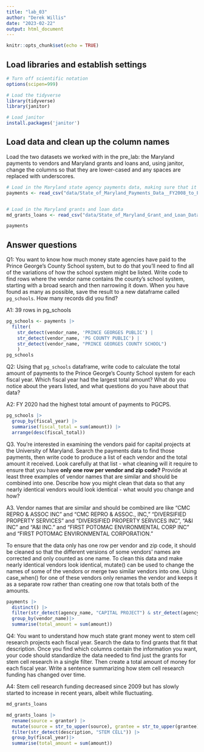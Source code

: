 ```yaml
---
title: "lab_03"
author: "Derek Willis"
date: "2023-02-22"
output: html_document
---
```


```r
knitr::opts_chunk$set(echo = TRUE)
```

## Load libraries and establish settings

```r
# Turn off scientific notation
options(scipen=999)

# Load the tidyverse
library(tidyverse)
library(janitor)

# Load janitor
install.packages('janitor')

```

## Load data and clean up the column names

Load the two datasets we worked with in the pre_lab: the Maryland payments to vendors and Maryland grants and loans and, using janitor, change the columns so that they are lower-cased and any spaces are replaced with underscores.

```r
# Load in the Maryland state agency payments data, making sure that it correctly sets the datatypes using all of the rows
payments <- read_csv("data/State_of_Maryland_Payments_Data__FY2008_to_FY2024.csv", guess_max=373564) |> clean_names()


# Load in the Maryland grants and loan data
md_grants_loans <- read_csv("data/State_of_Maryland_Grant_and_Loan_Data__FY2009_to_FY2022.csv") |> clean_names()

payments

```

## Answer questions

Q1: You want to know how much money state agencies have paid to the Prince George's County School system, but to do that you'll need to find all of the variations of how the school system might be listed. Write code to find rows where the vendor name contains the county's school system, starting with a broad search and then narrowing it down. When you have found as many as possible, save the result to a new dataframe called `pg_schools`. How many records did you find?

A1: 39 rows in pg_schools

```r
pg_schools <- payments |>
  filter(
    str_detect(vendor_name, 'PRINCE GEORGES PUBLIC') |
    str_detect(vendor_name, 'PG COUNTY PUBLIC') |
    str_detect(vendor_name, "PRINCE GEORGES COUNTY SCHOOL")
    )
pg_schools
```

Q2: Using that `pg_schools` dataframe, write code to calculate the total amount of payments to the Prince George's County School system for each fiscal year. Which fiscal year had the largest total amount? What do you notice about the years listed, and what questions do you have about that data?

A2: FY 2020 had the highest total amount of payments to PGCPS.

```r
pg_schools |>
  group_by(fiscal_year) |>
  summarise(fiscal_total = sum(amount)) |>
  arrange(desc(fiscal_total))
```

Q3. You're interested in examining the vendors paid for capital projects at the University of Maryland. Search the payments data to find those payments, then write code to produce a list of each vendor and the total amount it received. Look carefully at that list - what cleaning will it require to ensure that you have **only one row per vendor and zip code?** Provide at least three examples of vendor names that are similar and should be combined into one. Describe how you might clean that data so that any nearly identical vendors would look identical - what would you change and how?

A3. Vendor names that are similar and should be combined are like "CMC REPRO & ASSOC INC" and "CMC REPRO & ASSOC., INC," "DIVERSIFIED PROPERTY SERVICES" and "DIVERSIFIED PROPERTY SERVICES INC", "A&I INC" and "A&I INC." and "FIRST POTOMAC ENVIRONMENTAL CORP INC" and "FIRST POTOMAC ENVIRONMENTAL CORPORATION."

To ensure that the data only has one row per vendor and zip code, it should be cleaned so that the different versions of some vendors' names are corrected and only counted as one name. To clean this data and make nearly identical vendors look identical, mutate() can be used to change the names of some of the vendors or merge two similar vendors into one. Using case_when() for one of these vendors only renames the vendor and keeps it as a separate row rather than creating one row that totals both of the amounts.

```r
payments |>
  distinct() |>
  filter(str_detect(agency_name, "CAPITAL PROJECT") & str_detect(agency_name, "UNIVERSITY OF MARYLAND")) |>
  group_by(vendor_name)|>
  summarise(total_amount = sum(amount))
```

Q4: You want to understand how much state grant money went to stem cell research projects each fiscal year. Search the data to find grants that fit that description. Once you find which columns contain the information you want, your code should standardize the data needed to find just the grants for stem cell research in a single filter. Then create a total amount of money for each fiscal year. Write a sentence summarizing how stem cell research funding has changed over time.

A4: Stem cell research funding decreased since 2009 but has slowly started to increase in recent years, albeit while fluctuating.

```r
md_grants_loans 

md_grants_loans |>
  rename(source = grantor) |>
  mutate(source = str_to_upper(source), grantee = str_to_upper(grantee), description = str_to_upper(description)) |> 
  filter(str_detect(description, "STEM CELL")) |>
  group_by(fiscal_year)|>
  summarise(total_amount = sum(amount))
```
